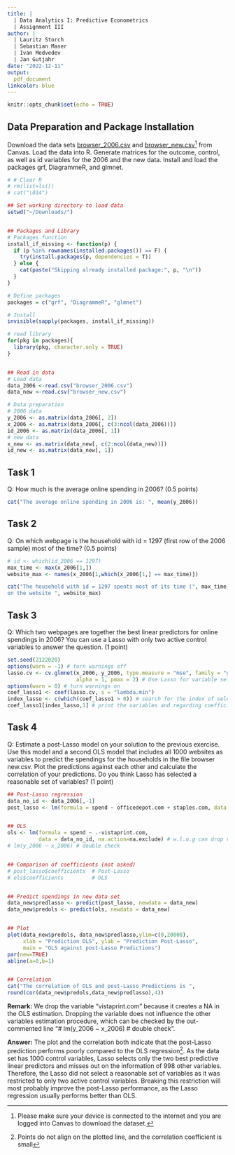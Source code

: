 ```yaml
---
title: |
  | Data Analytics I: Predictive Econometrics
  | Assignment III
author: |
  | Lauritz Storch
  | Sebastian Maser
  | Ivan Medvedev
  | Jan Gutjahr
date: "2022-12-11"
output: 
  pdf_document
linkcolor: blue 
---
```

  
  ```r
knitr::opts_chunk$set(echo = TRUE)
```

## Data Preparation and Package Installation

Download the data sets [browser_2006.csv](https://learning.unisg.ch/courses/14275/files/1900228?wrap=1) and [browser_new.csv](https://learning.unisg.ch/courses/14275/files/1900229?wrap=1)^[Please make sure your device is connected to the internet and you are logged into Canvas to download the dataset.] from Canvas. Load the data into R. Generate matrices for the outcome, control, as well as id variables for the 2006 and the new data.  Install and load the packages grf, DiagrammeR, and glmnet.

```r
# # Clear R
# rm(list=ls())
# cat("\014")

## Set working directory to load data
setwd("~/Downloads/")


## Packages and Library
# Packages function
install_if_missing <- function(p) {
  if (p %in% rownames(installed.packages()) == F) {
    try(install.packages(p, dependencies = T))
  } else {
    cat(paste("Skipping already installed package:", p, "\n"))
  }
}

# Define packages
packages = c("grf", "DiagrammeR", "glmnet")

# Install
invisible(sapply(packages, install_if_missing))

# read library
for(pkg in packages){
  library(pkg, character.only = TRUE)
}


## Read in data
# Load data
data_2006 <-read.csv("browser_2006.csv")
data_new <-read.csv("browser_new.csv")

# Data preparation
# 2006 data
y_2006 <- as.matrix(data_2006[, 2])
x_2006 <- as.matrix(data_2006[, c(3:ncol(data_2006))])
id_2006 <- as.matrix(data_2006[, 1])
# new data
x_new <- as.matrix(data_new[, c(2:ncol(data_new))])
id_new <- as.matrix(data_new[, 1])
```

## Task 1

Q: How much is the average online spending in 2006? (0.5 points)

```r
cat("The average online spending in 2006 is: ", mean(y_2006))
```

## Task 2

Q: On which webpage is the household with id = 1297 (first row of the 2006 sample) most of the time? (0.5 points)

```r
# id <- which(id_2006 == 1297)
max_time <- max(x_2006[1,])
website_max <- names(x_2006[1,which(x_2006[1,] == max_time)])

cat("The household with id = 1297 spents most of its time (", max_time,"%) 
on the website ", website_max)
```

## Task 3

Q: Which two webpages are together the best linear predictors for online spendings in 2006? You can use a Lasso with only two active control variables to answer the question. (1 point)

```r
set.seed(2122020)
options(warn = -1) # turn warnings off
lasso.cv <- cv.glmnet(x_2006, y_2006, type.measure = "mse", family = "gaussian", 
                      alpha = 1, pmax = 2) # Use Lasso for variable selection
options(warn = 0) # turn warnings on
coef_lasso1 <- coef(lasso.cv, s = "lambda.min")
index_lasso <- c(which(coef_lasso1 > 0)) # search for the index of selected variables
coef_lasso1[index_lasso,1] # print the variables and regarding coefficients
```

## Task 4

Q: Estimate a post-Lasso model on your solution to the previous exercise. Use this model and a second OLS model that includes all 1000 websites as variables to predict the spendings for the households in the file browser new.csv. Plot the predictions against each other and calculate the correlation of your predictions. Do you think Lasso has selected a reasonable set of variables? (1 point)

```r
## Post-Lasso regression
data_no_id <- data_2006[,-1]
post_lasso <- lm(formula = spend ~ officedepot.com + staples.com, data = data_no_id)


## OLS
ols <- lm(formula = spend ~ .-vistaprint.com,
          data = data_no_id, na.action=na.exclude) # w.l.o.g can drop vistaprint.com
# lm(y_2006 ~ x_2006) # double check


## Comparison of coefficients (not asked)
# post_lasso$coefficients  # Post-Lasso
# ols$coefficients         # OLS


## Predict spendings in new data set
data_new$predlasso <- predict(post_lasso, newdata = data_new)
data_new$predols <- predict(ols, newdata = data_new)


## Plot
plot(data_new$predols, data_new$predlasso,ylim=c(0,20000), 
     xlab = "Prediction OLS", ylab = "Prediction Post-Lasso", 
     main = "OLS against post-Lasso Predictions")
par(new=TRUE)
abline(a=0,b=1)


## Correlation
cat("The correlation of OLS and post-Lasso Predictions is ",
round(cor(data_new$predols,data_new$predlasso),4))
```

**Remark:** We drop the variable "vistaprint.com" because it creates a NA in the OLS estimation. Dropping the variable does not influence the other variables estimation procedure, which can be checked by the out-commented line "# lm(y_2006 ~ x_2006) # double check".

**Answer:** The plot and the correlation both indicate that the post-Lasso prediction performs poorly compared to the OLS regression^[Points do not align on the plotted line, and the correlation coefficient is small]. As the data set has 1000 control variables, Lasso selects only the two best predictive linear predictors and misses out on the information of 998 other variables. Therefore, the Lasso did not select a reasonable set of variables as it was restricted to only two active control variables. Breaking this restriction will most probably improve the post-Lasso performance, as the Lasso regression usually performs better than OLS.









